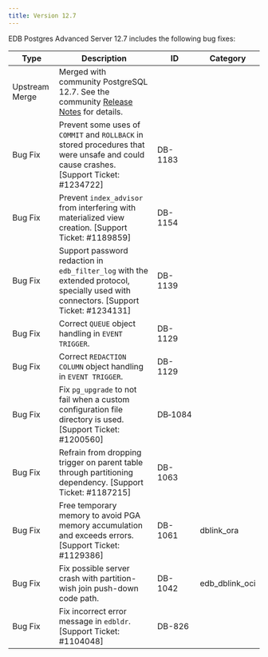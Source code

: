 ```yaml
---
title: Version 12.7
---
```


EDB Postgres Advanced Server 12.7 includes the following bug fixes:

| Type           | Description                                                                                                                                                                        | ID      | Category       |
| -------------- | ---------------------------------------------------------------------------------------------------------------------------------------------------------------------------------- | ------- | -------------- |
| Upstream Merge | Merged with community PostgreSQL 12.7. See the community [Release Notes](https://www.postgresql.org/docs/12/release-12-7.html) for details.                                        |         |                |
| Bug Fix        | Prevent some uses of `COMMIT` and `ROLLBACK` in stored procedures that were unsafe and could cause crashes. [Support Ticket: #1234722]                                             | DB-1183 |                |
| Bug Fix        | Prevent `index_advisor` from interfering with materialized view creation. [Support Ticket: #1189859]                                                                               | DB-1154 |                |
| Bug Fix        | Support password redaction in `edb_filter_log` with the extended protocol, specially used with connectors. [Support Ticket: #1234131]                                              | DB-1139 |                |
| Bug Fix        | Correct `QUEUE` object handling in `EVENT TRIGGER`.                                                                                                                                | DB-1129 |                |
| Bug Fix        | Correct `REDACTION COLUMN` object handling in `EVENT TRIGGER`.                                                                                                                     | DB-1129 |                |
| Bug Fix        | Fix `pg_upgrade` to not fail when a custom configuration file directory is used. [Support Ticket: #1200560]                                                                        | DB&#8209;1084 |                |
| Bug Fix        | Refrain from dropping trigger on parent table through partitioning dependency. [Support Ticket: #1187215]                                                                          | DB-1063 |                |
| Bug Fix        | Free temporary memory to avoid PGA memory accumulation and exceeds errors. [Support Ticket: #1129386]                                                                              | DB-1061 | dblink_ora     |
| Bug Fix        | Fix possible server crash with partition-wish join push-down code path.                                                                                                            | DB-1042 | edb_dblink_oci |
| Bug Fix        | Fix incorrect error message in `edbldr`. [Support Ticket: #1104048]                                                                                                                | DB-826  |                |
